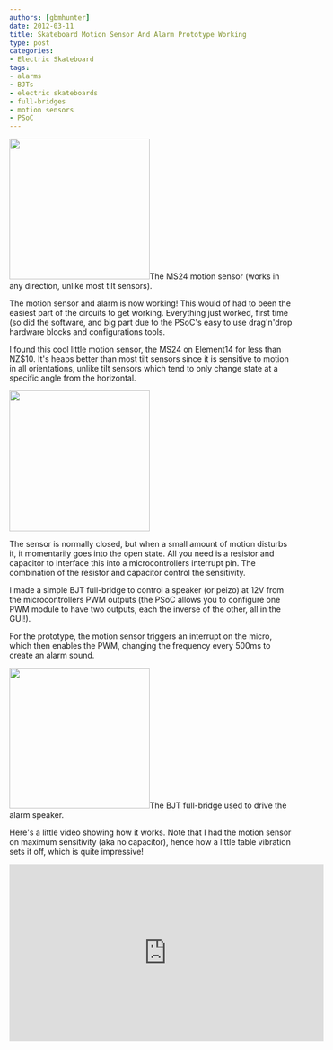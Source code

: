 ```yaml
---
authors: [gbmhunter]
date: 2012-03-11
title: Skateboard Motion Sensor And Alarm Prototype Working
type: post
categories:
- Electric Skateboard
tags:
- alarms
- BJTs
- electric skateboards
- full-bridges
- motion sensors
- PSoC
---
```




<Image src={n_2012_03_04_21_17_27} width="250px">The MS24 motion sensor (works in any direction, unlike most tilt sensors).</Image>

The motion sensor and alarm is now working! This would of had to been the easiest part of the circuits to get working. Everything just worked, first time (so did the software, and big part due to the PSoC's easy to use drag'n'drop hardware blocks and configurations tools.

I found this cool little motion sensor, the MS24 on Element14 for less than NZ$10. It's heaps better than most tilt sensors since it is sensitive to motion in all orientations, unlike tilt sensors which tend to only change state at a specific angle from the horizontal.


<Image src={n_2012_03_08_21_36_21} width="250px"></Image>

The sensor is normally closed, but when a small amount of motion disturbs it, it momentarily goes into the open state. All you need is a resistor and capacitor to interface this into a microcontrollers interrupt pin. The combination of the resistor and capacitor control the sensitivity.

I made a simple BJT full-bridge to control a speaker (or peizo) at 12V from the microcontrollers PWM outputs (the PSoC allows you to configure one PWM module to have two outputs, each the inverse of the other, all in the GUI!).

For the prototype, the motion sensor triggers an interrupt on the micro, which then enables the PWM, changing the frequency every 500ms to create an alarm sound.


<Image src={n_2012_03_08_21_37_14} width="250px">The BJT full-bridge used to drive the alarm speaker.</Image>

Here's a little video showing how it works. Note that I had the motion sensor on maximum sensitivity (aka no capacitor), hence how a little table vibration sets it off, which is quite impressive!

<iframe width="560" height="315" src="https://www.youtube.com/embed/cKx7CbwUe6E" frameborder="0" allow="accelerometer; autoplay; encrypted-media; gyroscope; picture-in-picture" allowfullscreen></iframe>
